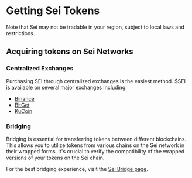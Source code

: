 
# Getting Sei Tokens

<Callout emoji="⚠️">
  Note that Sei may not be tradable in your region, subject to local laws and restrictions.
</Callout>

## Acquiring tokens on Sei Networks

### Centralized Exchanges

Purchasing SEI through centralized exchanges is the easiest method. $SEI is available on several major exchanges including:
- [Binance](https://www.binance.com/en-CA/how-to-buy/sei)
- [BitGet](https://www.bitget.com/web3/academy/experience-sei)
- [KuCoin](https://www.kucoin.com/how-to-buy/sei)

### Bridging

Bridging is essential for transferring tokens between different blockchains. This allows you to utilize tokens from various chains on the Sei network in their wrapped forms. It's crucial to verify the compatibility of the wrapped versions of your tokens on the Sei chain.

For the best bridging experience, visit the [Sei Bridge page](https://app.sei.io/bridge).
